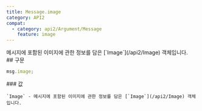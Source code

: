 ```yaml
---
title: Message.image
category: API2
compat:
  - category: api2/Argument/Message
    feature: image
---
```


<Section>
  메시지에 포함된 이미지에 관한 정보를 담은 [`Image`](/api2/Image) 객체입니다.
</Section>
<Section>
  ## 구문

  ~~~js
  msg.image;
  ~~~

  <Section>
    ### 값

    `Image` - 메시지에 포함된 이미지에 관한 정보를 담은 [`Image`](/api2/Image) 객체입니다.
  </Section>
</Section>